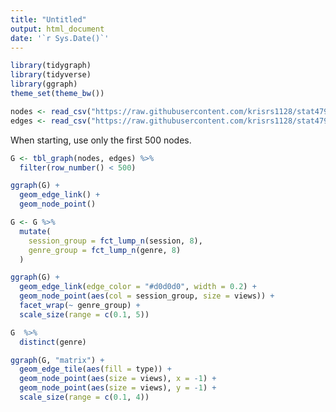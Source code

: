 ```yaml
---
title: "Untitled"
output: html_document
date: '`r Sys.Date()`'
---
```


```r
library(tidygraph)
library(tidyverse)
library(ggraph)
theme_set(theme_bw())
```

```r
nodes <- read_csv("https://raw.githubusercontent.com/krisrs1128/stat479_s22/main/_slides/week8/exercises/data/climate-nodes.csv")
edges <- read_csv("https://raw.githubusercontent.com/krisrs1128/stat479_s22/main/_slides/week8/exercises/data/climate-edges.csv")
```

When starting, use only the first 500 nodes.

```r
G <- tbl_graph(nodes, edges) %>%
  filter(row_number() < 500)

ggraph(G) +
  geom_edge_link() +
  geom_node_point()

G <- G %>%
  mutate(
    session_group = fct_lump_n(session, 8),
    genre_group = fct_lump_n(genre, 8)
  )

ggraph(G) +
  geom_edge_link(edge_color = "#d0d0d0", width = 0.2) +
  geom_node_point(aes(col = session_group, size = views)) +
  facet_wrap(~ genre_group) +
  scale_size(range = c(0.1, 5))
```



```r
G  %>%
  distinct(genre)
```


```r
ggraph(G, "matrix") +
  geom_edge_tile(aes(fill = type)) +
  geom_node_point(aes(size = views), x = -1) +
  geom_node_point(aes(size = views), y = -1) +
  scale_size(range = c(0.1, 4))
```






